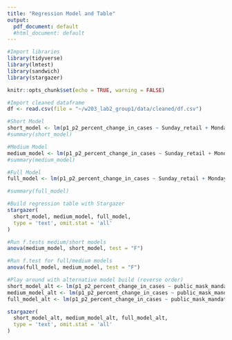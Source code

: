```yaml
---
title: "Regression Model and Table"
output:
  pdf_document: default
  #html_document: default
---
```


```r
#Import libraries 
library(tidyverse)
library(lmtest)
library(sandwich)
library(stargazer)
```

```r
knitr::opts_chunk$set(echo = TRUE, warning = FALSE)
```

```r
#Import cleaned dataframe
df <- read.csv(file = "~/w203_lab2_group1/data/cleaned/df.csv")
```

```r
#Short Model
short_model <- lm(p1_p2_percent_change_in_cases ~ Sunday_retail + Monday_retail + Tuesday_retail + Wednesday_retail + Thursday_retail + Friday_retail + Saturday_retail, data = df)
#summary(short_model)

```

```r
#Medium Model
medium_model <- lm(p1_p2_percent_change_in_cases ~ Sunday_retail + Monday_retail + Tuesday_retail + Wednesday_retail + Thursday_retail + Friday_retail + Saturday_retail + public_mask_mandate_flag, data = df)
#summary(medium_model)

```

```r
#Full Model
full_model <- lm(p1_p2_percent_change_in_cases ~ Sunday_retail + Monday_retail + Tuesday_retail + Wednesday_retail + Thursday_retail + Friday_retail + Saturday_retail + public_mask_mandate_flag + percent_female + percent_white + percent_under_24 + percent_over_65,data = df)

#summary(full_model)
```

```r
#Build regression table with Stargazer
stargazer(
  short_model, medium_model, full_model, 
  type = 'text', omit.stat = 'all'
)
```

```r
#Run f.tests medium/short models
anova(medium_model, short_model, test = "F")
```


```r
#Run f.test for full/medium models
anova(full_model, medium_model, test = "F")

```

```r
#Play around with alternative model build (reverse order)
short_model_alt <- lm(p1_p2_percent_change_in_cases ~ public_mask_mandate_flag, data = df)
medium_model_alt <- lm(p1_p2_percent_change_in_cases ~ public_mask_mandate_flag + percent_female + percent_white + percent_under_24 + percent_over_65, data = df)
full_model_alt <- lm(p1_p2_percent_change_in_cases ~ public_mask_mandate_flag + percent_female + percent_white + percent_under_24 + percent_over_65 + Sunday_retail + Monday_retail + Tuesday_retail + Wednesday_retail + Thursday_retail + Friday_retail + Saturday_retail,data = df)

stargazer(
  short_model_alt, medium_model_alt, full_model_alt, 
  type = 'text', omit.stat = 'all'
)

```
